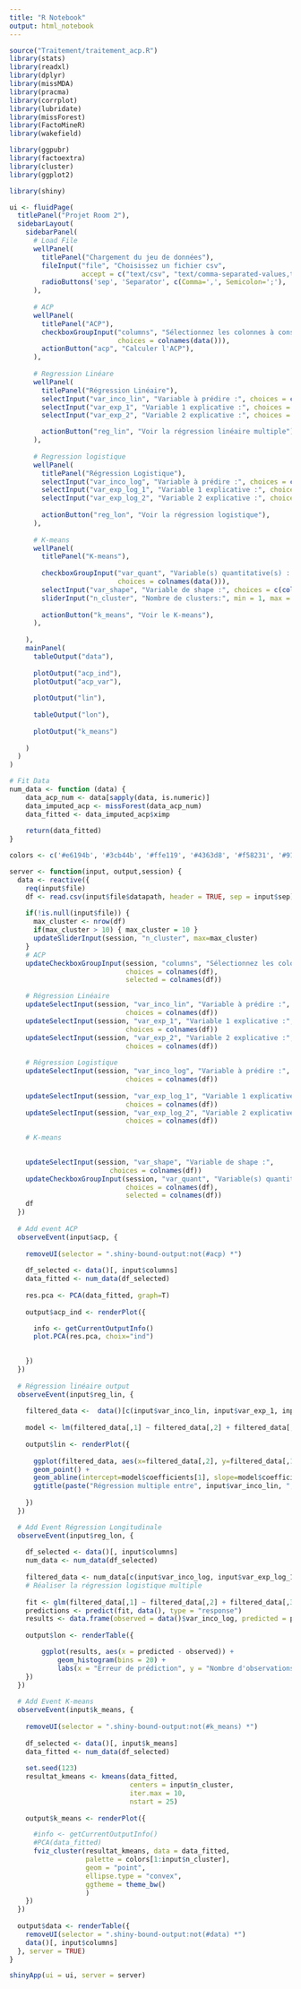 ```yaml
---
title: "R Notebook"
output: html_notebook
---
```


```r
source("Traitement/traitement_acp.R")
library(stats)
library(readxl)
library(dplyr)
library(missMDA)
library(pracma)
library(corrplot)
library(lubridate)
library(missForest)
library(FactoMineR)
library(wakefield)

library(ggpubr)
library(factoextra)
library(cluster)
library(ggplot2)
```

```r
library(shiny)

ui <- fluidPage(
  titlePanel("Projet Room 2"),
  sidebarLayout(
    sidebarPanel(
      # Load File
      wellPanel(
        titlePanel("Chargement du jeu de données"),
        fileInput("file", "Choisissez un fichier csv",
                  accept = c("text/csv", "text/comma-separated-values,text/plain", ".csv")),
        radioButtons('sep', 'Separator', c(Comma=',', Semicolon=';'), ';'),
      ),
      
      # ACP
      wellPanel(
        titlePanel("ACP"),
        checkboxGroupInput("columns", "Sélectionnez les colonnes à conserver",
                           choices = colnames(data())), 
        actionButton("acp", "Calculer l'ACP"),
      ),
      
      # Regression Linéare
      wellPanel(
        titlePanel("Régression Linéaire"),
        selectInput("var_inco_lin", "Variable à prédire :", choices = c(colnames(data()))),
        selectInput("var_exp_1", "Variable 1 explicative :", choices = c(colnames(data()))),
        selectInput("var_exp_2", "Variable 2 explicative :", choices = c(colnames(data()))),

        actionButton("reg_lin", "Voir la régression linéaire multiple"),
      ),
            
      # Regression logistique
      wellPanel(
        titlePanel("Régression Logistique"),
        selectInput("var_inco_log", "Variable à prédire :", choices = c(colnames(data()))),
        selectInput("var_exp_log_1", "Variable 1 explicative :", choices = c(colnames(data()))),
        selectInput("var_exp_log_2", "Variable 2 explicative :", choices = c(colnames(data()))),
        
        actionButton("reg_lon", "Voir la régression logistique"),
      ),
            
      # K-means
      wellPanel(
        titlePanel("K-means"),
  
        checkboxGroupInput("var_quant", "Variable(s) quantitative(s) : ",
                           choices = colnames(data())), 
        selectInput("var_shape", "Variable de shape :", choices = c(colnames(data()))),
        sliderInput("n_cluster", "Nombre de clusters:", min = 1, max = 10, value = 5),
        
        actionButton("k_means", "Voir le K-means"),
      ),
      
    ),
    mainPanel(
      tableOutput("data"),
      
      plotOutput("acp_ind"),
      plotOutput("acp_var"),
      
      plotOutput("lin"),
      
      tableOutput("lon"),
      
      plotOutput("k_means")
      
    )
  )
)

```

```r
# Fit Data
num_data <- function (data) {
    data_acp_num <- data[sapply(data, is.numeric)]
    data_imputed_acp <- missForest(data_acp_num)
    data_fitted <- data_imputed_acp$ximp
    
    return(data_fitted)
}
```

```r
colors <- c('#e6194b', '#3cb44b', '#ffe119', '#4363d8', '#f58231', '#911eb4', '#46f0f0', '#f032e6', '#bcf60c', '#fabebe', '#008080', '#e6beff', '#9a6324', '#fffac8', '#800000', '#aaffc3', '#808000', '#ffd8b1', '#000075', '#808080', '#1a1a1a', '#000000')
```

```r
server <- function(input, output,session) {
  data <- reactive({
    req(input$file)
    df <- read.csv(input$file$datapath, header = TRUE, sep = input$sep)
        
    if(!is.null(input$file)) {
      max_cluster <- nrow(df)
      if(max_cluster > 10) { max_cluster = 10 }
      updateSliderInput(session, "n_cluster", max=max_cluster)
    }
    # ACP
    updateCheckboxGroupInput(session, "columns", "Sélectionnez les colonnes à conserver", 
                             choices = colnames(df),
                             selected = colnames(df))

    # Régression Linéaire
    updateSelectInput(session, "var_inco_lin", "Variable à prédire :", 
                             choices = colnames(df))
    updateSelectInput(session, "var_exp_1", "Variable 1 explicative :", 
                             choices = colnames(df))
    updateSelectInput(session, "var_exp_2", "Variable 2 explicative :", 
                             choices = colnames(df))
    
    # Régression Logistique
    updateSelectInput(session, "var_inco_log", "Variable à prédire :", 
                             choices = colnames(df))
    
    updateSelectInput(session, "var_exp_log_1", "Variable 1 explicative :", 
                             choices = colnames(df))
    updateSelectInput(session, "var_exp_log_2", "Variable 2 explicative :", 
                             choices = colnames(df))
    
    # K-means

    
    updateSelectInput(session, "var_shape", "Variable de shape :", 
                         choices = colnames(df))
    updateCheckboxGroupInput(session, "var_quant", "Variable(s) quantitative(s) : ", 
                             choices = colnames(df),
                             selected = colnames(df))
    df
  })
  
  # Add event ACP
  observeEvent(input$acp, {
    
    removeUI(selector = ".shiny-bound-output:not(#acp) *")
    
    df_selected <- data()[, input$columns]
    data_fitted <- num_data(df_selected)
    
    res.pca <- PCA(data_fitted, graph=T)
    
    output$acp_ind <- renderPlot({ 

      info <- getCurrentOutputInfo()
      plot.PCA(res.pca, choix="ind")

      
    })
  })
    
  # Régression linéaire output
  observeEvent(input$reg_lin, {
    
    filtered_data <-  data()[c(input$var_inco_lin, input$var_exp_1, input$var_exp_2)]
    
    model <- lm(filtered_data[,1] ~ filtered_data[,2] + filtered_data[,3], data = filtered_data)
    
    output$lin <- renderPlot({ 
      
      ggplot(filtered_data, aes(x=filtered_data[,2], y=filtered_data[,1], z= filtered_data[,3])) + 
      geom_point() + 
      geom_abline(intercept=model$coefficients[1], slope=model$coefficients[2], col="red") +
      ggtitle(paste("Régression multiple entre", input$var_inco_lin, ", " ,input$var_exp_1, "et", input$var_exp_2))
      
    })
  })

  # Add Event Régression Longitudinale
  observeEvent(input$reg_lon, {
    
    df_selected <- data()[, input$columns]
    num_data <- num_data(df_selected)
    
    filtered_data <- num_data[c(input$var_inco_log, input$var_exp_log_1, input$var_exp_log_2)]
    # Réaliser la régression logistique multiple
    
    fit <- glm(filtered_data[,1] ~ filtered_data[,2] + filtered_data[,3], data = filtered_data, family = "binomial")
    predictions <- predict(fit, data(), type = "response")
    results <- data.frame(observed = data()$var_inco_log, predicted = predictions)
    
    output$lon <- renderTable({ 

        ggplot(results, aes(x = predicted - observed)) +
            geom_histogram(bins = 20) +
            labs(x = "Erreur de prédiction", y = "Nombre d'observations")
    })
  })
    
  # Add Event K-means
  observeEvent(input$k_means, {
    
    removeUI(selector = ".shiny-bound-output:not(#k_means) *")
    
    df_selected <- data()[, input$k_means]
    data_fitted <- num_data(df_selected)
    
    set.seed(123)
    resultat_kmeans <- kmeans(data_fitted, 
                              centers = input$n_cluster, 
                              iter.max = 10, 
                              nstart = 25)
    
    output$k_means <- renderPlot({ 

      #info <- getCurrentOutputInfo()
      #PCA(data_fitted)
      fviz_cluster(resultat_kmeans, data = data_fitted,
                   palette = colors[1:input$n_cluster], 
                   geom = "point",
                   ellipse.type = "convex", 
                   ggtheme = theme_bw()
                   )
    })
  })
  
  output$data <- renderTable({
    removeUI(selector = ".shiny-bound-output:not(#data) *")
    data()[, input$columns]
  }, server = TRUE)
}


```

```r
shinyApp(ui = ui, server = server)
```
